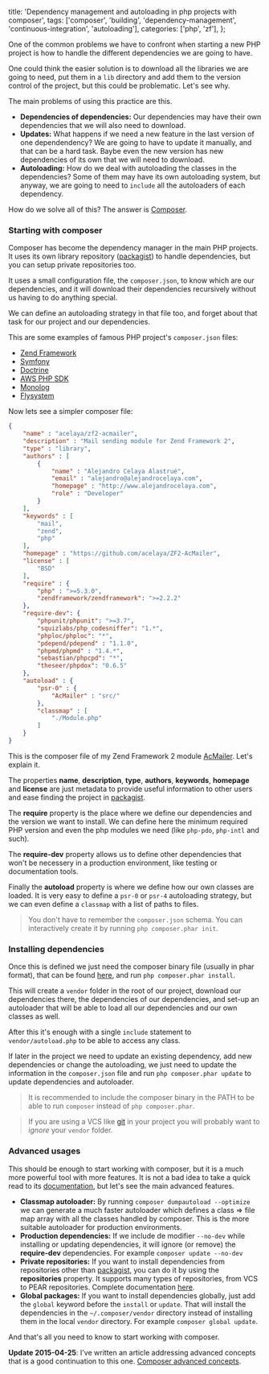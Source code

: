   title: 'Dependency management and autoloading in php projects with composer',
  tags: ['composer', 'building', 'dependency-management', 'continuous-integration', 'autoloading'],
  categories: ['php', 'zf'],
};

One of the common problems we have to confront when starting a new PHP project is how to handle the different dependencies we are going to have.

One could think the easier solution is to download all the libraries we are going to need, put them in a `lib` directory and add them to the version control of the project, but this could be problematic. Let's see why.

The main problems of using this practice are this.

* **Dependencies of dependencies:** Our dependencies may have their own dependencies that we will also need to download.
* **Updates:** What happens if we need a new feature in the last version of one dependendency? We are going to have to update it manually, and that can be a hard task. Baybe even the new version has new dependencies of its own that we will need to download.
* **Autoloading:** How do we deal with autoloading the classes in the dependencies? Some of them may have its own autoloading system, but anyway, we are going to need to `include` all the autoloaders of each dependency.

How do we solve all of this? The answer is [Composer](http://getcomposer.org).

### Starting with composer

Composer has become the dependency manager in the main PHP projects. It uses its own library repository ([packagist](https://packagist.org/)) to handle dependencies, but you can setup private repositories too.

It uses a small configuration file, the `composer.json`, to know which are our dependencies, and it will download their dependencies recursively without us having to do anything special.

We can define an autoloading strategy in that file too, and forget about that task for our project and our dependencies.

This are some examples of famous PHP project's `composer.json` files:

* [Zend Framework](https://github.com/zendframework/zf2/blob/master/composer.json)
* [Symfony](https://github.com/symfony/symfony/blob/master/composer.json)
* [Doctrine](https://github.com/doctrine/doctrine2/blob/master/composer.json)
* [AWS PHP SDK](https://github.com/aws/aws-sdk-php/blob/master/composer.json)
* [Monolog](https://github.com/Seldaek/monolog/blob/master/composer.json)
* [Flysystem](https://github.com/thephpleague/flysystem/blob/master/composer.json)

Now lets see a simpler composer file:

```json
{
    "name" : "acelaya/zf2-acmailer",
    "description" : "Mail sending module for Zend Framework 2",
    "type" : "library",
    "authors" : [
        {
            "name" : "Alejandro Celaya Alastrué",
            "email" : "alejandro@alejandrocelaya.com",
            "homepage" : "http://www.alejandrocelaya.com",
            "role" : "Developer"
        }
    ],
    "keywords" : [
        "mail",
        "zend",
        "php"
    ],
    "homepage" : "https://github.com/acelaya/ZF2-AcMailer",
    "license" : [
        "BSD"
    ],
    "require" : {
        "php" : ">=5.3.0",
        "zendframework/zendframework": ">=2.2.2"
    },
    "require-dev": {
        "phpunit/phpunit": ">=3.7",
        "squizlabs/php_codesniffer": "1.*",
        "phploc/phploc": "*",
        "pdepend/pdepend" : "1.1.0",
        "phpmd/phpmd" : "1.4.*",
        "sebastian/phpcpd": "*",
        "theseer/phpdox": "0.6.5"
    },
    "autoload" : {
        "psr-0" : {
            "AcMailer" : "src/"
        },
        "classmap" : [
            "./Module.php"
        ]
    }
}
```

This is the composer file of my Zend Framework 2 module [AcMailer](https://github.com/acelaya/ZF2-AcMailer). Let's explain it.

The properties **name**, **description**, **type**, **authors**, **keywords**, **homepage** and **license** are just metadata to provide useful information to other users and ease finding the project in [packagist](https://packagist.org/).

The **require** property is the place where we define our dependencies and the version we want to install. We can define here the minimum required PHP version and even the php modules we need (like `php-pdo`, `php-intl` and such).

The **require-dev** property allows us to define other dependencies that won't be necessery in a production environment, like testing or documentation tools.

Finally the **autoload** property is where we define how our own classes are loaded. It is very easy to define a `psr-0` or `psr-4` autoloading strategy, but we can even define a `classmap` with a list of paths to files.

> You don't have to remember the `composer.json` schema. You can interactively create it by running `php composer.phar init`.

### Installing dependencies

Once this is defined we just need the composer binary file (usually in phar format), that can be found [here](https://getcomposer.org/download/), and run `php composer.phar install`.

This will create a `vendor` folder in the root of our project, download our dependencies there, the dependencies of our dependencies, and set-up an autoloader that will be able to load all our dependencies and our own classes as well.

After this it's enough with a single `include` statement to `vendor/autoload.php` to be able to access any class.

If later in the project we need to update an existing dependency, add new dependencies or change the autoloading, we just need to update the information in the `composer.json` file and run `php composer.phar update` to update dependencies and autoloader.

> It is recommended to include the composer binary in the PATH to be able to run `composer` instead of `php composer.phar`.

> If you are using a VCS like [git](https://git-scm.com/) in your project you will probably want to *ignore* your `vendor` folder.

### Advanced usages

This should be enough to start working with composer, but it is a much more powerful tool with more features. It is not a bad idea to take a quick read to its [documentation](https://getcomposer.org/doc/), but let's see the main advanced features.

* **Classmap autoloader:** By running `composer dumpautoload --optimize` we can generate a much faster autoloader which defines a class => file map array with all the classes handled by composer. This is the more suitable autoloader for production environments.
* **Production dependencies:** If we include de modifier `--no-dev` while installing or updating dependencies, it will ignore (or remove) the **require-dev** dependencies. For example `composer update --no-dev`
* **Private repositories:** If you want to install dependencies from repositories other than [packagist](https://packagist.org/), you can do it by using the **repositories** property. It supports many types of repositories, from VCS to PEAR repositories. Complete documentation [here](https://getcomposer.org/doc/05-repositories.md).
* **Global packages:** If you want to install dependencies globally, just add the `global` keyword before the `install` or `update`. That will install the dependencies in the `~/.composer/vendor` directory instead of installing them in the local `vendor` directory. For example `composer global update`.

And that's all you need to know to start working with composer.

**Update 2015-04-25**: I've written an article addressing advanced concepts that is a good continuation to this one. [Composer advanced concepts](/2015/04/25/composer-advanced-concepts/).
